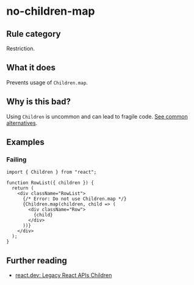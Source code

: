 # no-children-map

## Rule category

Restriction.

## What it does

Prevents usage of `Children.map`.

## Why is this bad?

Using `Children` is uncommon and can lead to fragile code. [See common alternatives](https://react.dev/reference/react/Children#alternatives).

## Examples

### Failing

```tsx {7-11}
import { Children } from "react";

function RowList({ children }) {
  return (
    <div className="RowList">
      {/* Error: Do not use Children.map */}
      {Children.map(children, child => (
        <div className="Row">
          {child}
        </div>
      ))}
    </div>
  );
}
```

## Further reading

- [react.dev: Legacy React APIs Children](https://react.dev/reference/react/Children)
